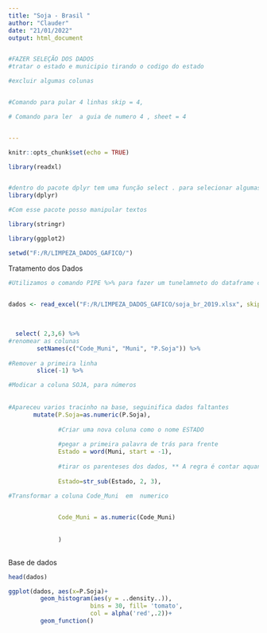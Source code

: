 ---
title: "Soja - Brasil "
author: "Clauder"
date: "21/01/2022"
output: html_document


#FAZER SELEÇÃO DOS DADOS
#tratar o estado e municipio tirando o codigo do estado 

#excluir algumas colunas


#Comando para pular 4 linhas skip = 4, 

# Comando para ler  a guia de numero 4 , sheet = 4


---

```{r setup, include=FALSE}
knitr::opts_chunk$set(echo = TRUE)
```



```{r, include=FALSE}

library(readxl)


#dentro do pacote dplyr tem uma função select . para selecionar algumas colunas 
library(dplyr)

#Com esse pacote posso manipular textos

library(stringr)

library(ggplot2)
```

```{r, include=FALSE}
setwd("F:/R/LIMPEZA_DADOS_GAFICO/")
```


Tratamento dos Dados
```{r, include=FALSE}

#Utilizamos o comando PIPE %>% para fazer um tunelamneto do dataframe com as novas colunas selecionadas 


dados <- read_excel("F:/R/LIMPEZA_DADOS_GAFICO/soja_br_2019.xlsx", skip = 4, sheet = 4) %>% 
  
  
  
  select( 2,3,6) %>% 
#renomear as colunas
        setNames(c("Code_Muni", "Muni", "P.Soja")) %>% 
  
#Remover a primeira linha
        slice(-1) %>% 

#Modicar a coluna SOJA, para números
        
  
#Apareceu varios tracinho na base, seguinifica dados faltantes 
       mutate(P.Soja=as.numeric(P.Soja),
              
              #Criar uma nova coluna como o nome ESTADO
              
              #pegar a primeira palavra de trás para frente 
              Estado = word(Muni, start = -1), 
              
              #tirar os parenteses dos dados, ** A regra é contar aquantidade de caracter e escolher qual vai usar 
              
              Estado=str_sub(Estado, 2, 3),
              
#Transformar a coluna Code_Muni  em  numerico


              Code_Muni = as.numeric(Code_Muni)
              
              
              ) 
  
```

Base de dados

```{r}
head(dados)
```

```{r}

ggplot(dados, aes(x=P.Soja)+
         geom_histogram(aes(y = ..density..)),
                       bins = 30, fill= 'tomato',
                       col = alpha('red',.2))+
         geom_function()
 
        
       



```



































